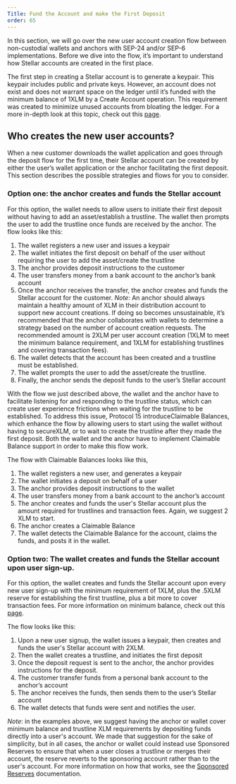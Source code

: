 ```yaml
---
Title: Fund the Account and make the First Deposit
order: 65
---
```


In this section, we will go over the new user account creation flow between non-custodial wallets and anchors with SEP-24 and/or SEP-6 implementations. Before we dive into the flow, it’s important to understand how Stellar accounts are created in the first place. 

 The first step in creating a Stellar account is to   generate a keypair. This keypair includes public and private keys. However, an account does not exist and does not warrant space on the ledger until it’s  funded with the minimum balance of 1XLM by a Create Account operation. This requirement was created to minimize unused accounts from bloating the ledger. For a more in-depth look at this topic, check out this [page](https://developers.stellar.org/docs/tutorials/create-account/). 

## Who creates the new user accounts? 

When a new customer downloads the wallet application and goes through the deposit flow for the first time, their Stellar account can be created by either the user’s wallet application or the anchor facilitating the first deposit. This section describes the possible strategies and flows for you to consider. 

### Option one: the anchor creates and funds the Stellar account

For this option, the wallet needs to allow users to initiate their first deposit without having to add an asset/establish a trustline. The wallet then prompts the user to add the trustline once funds are received by the anchor. The flow looks like this: 

1. The wallet registers a new user and issues a keypair 
2. The wallet initiates the first deposit on behalf of the user without requiring the user to add the asset/create the trustline
3. The anchor provides deposit instructions to the customer 
4. The user transfers money from a bank account to the anchor’s bank account
5. Once the anchor receives the transfer, the anchor creates and funds the Stellar account for the customer. *Note*: An anchor should always maintain a healthy amount of XLM in their distribution account to support new account creations. If doing so becomes unsustainable, it’s recommended that the anchor collaborates with wallets to determine a strategy based on the number of account creation requests. The recommended amount is 2XLM per user account creation (1XLM to meet the minimum balance requirement, and 1XLM for establishing trustlines and covering transaction fees).
6. The wallet detects that the account has been created and a trustline must be established.
7. The wallet prompts the user to add the asset/create the trustline. 
8. Finally, the anchor sends the deposit funds to the user’s Stellar account


With the flow we just described above, the wallet and the anchor have to facilitate listening for and responding to the trustline status, which can create user experience frictions when waiting for the trustline to be established. To address this issue, Protocol 15 introduceClaimable Balances, which enhance the flow by allowing users to start using the wallet without having to secureXLM, or to wait to create the trustline after they made the first deposit. Both the wallet and the anchor have to implement Claimable Balance support in order to make this flow work. 

The flow with Claimable Balances looks like this, 

1. The wallet registers a new user, and generates a keypair 
2. The wallet initiates a deposit on behalf of a user
3. The anchor provides deposit instructions to the wallet 
4. The user transfers money from a bank account to the anchor’s account
5. The anchor creates and funds the user's Stellar account plus the amount required for trustlines and transaction fees.  Again, we suggest 2 XLM to start. 
6. The anchor creates a Claimable Balance 
7. The wallet detects the Claimable Balance for the account, claims the funds, and posts it in the wallet. 



### Option two: The wallet creates and funds the Stellar account upon user sign-up. 

For this option, the wallet creates and funds the Stellar account upon every new user sign-up with the minimum requirement of 1XLM, plus the .5XLM reserve for establishing the first trustline, plus a bit more to cover transaction fees. For more information on minimum balance, check out this [page](https://developers.stellar.org/docs/glossary/minimum-balance/). 

The flow looks like this: 

1. Upon a new user signup, the wallet issues a keypair, then creates and funds the user's Stellar account with 2XLM. 
2. Then the wallet creates a trustline, and initiates the first deposit 
3. Once the deposit request is sent to the anchor, the anchor provides instructions for the deposit. 
4. The customer transfer funds from a personal bank account to the anchor’s account
5. The anchor receives the funds, then sends them to the user’s Stellar account 
6. The wallet detects that funds were sent and notifies the user. 


*Note*: in the examples above, we suggest having the anchor or wallet cover minimum balance and trustline XLM requirements by depositing funds directly into a user's account.  We made that suggestion for the sake of simplicity, but in all cases, the anchor or wallet could instead use Sponsored Reserves to ensure that when a user closes a trustline or merges their account, the reserve reverts to the sponsoring account rather than to the user's account.  For more information on how that works, see the [Sponsored Reserves](https://developers.stellar.org/docs/glossary/sponsored-reserves/) documentation. 
